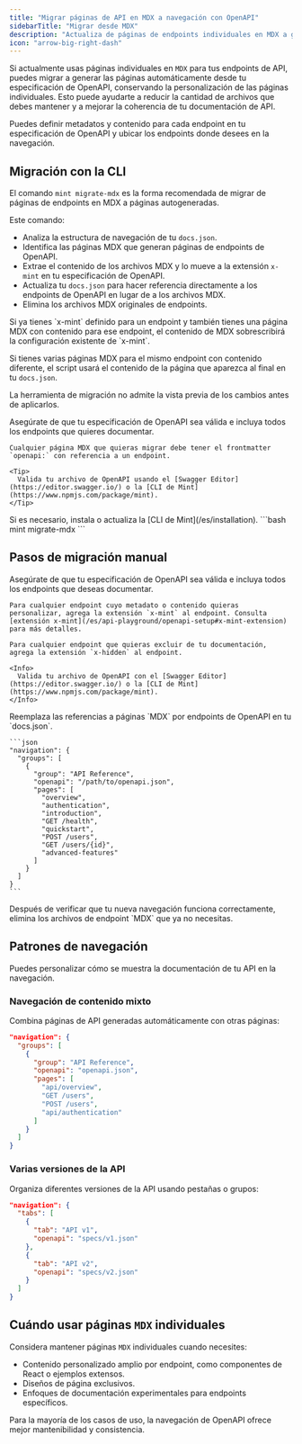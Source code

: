 ```yaml
---
title: "Migrar páginas de API en MDX a navegación con OpenAPI"
sidebarTitle: "Migrar desde MDX"
description: "Actualiza de páginas de endpoints individuales en MDX a generación automática con OpenAPI y navegación flexible"
icon: "arrow-big-right-dash"
---
```


Si actualmente usas páginas individuales en `MDX` para tus endpoints de API, puedes migrar a generar las páginas automáticamente desde tu especificación de OpenAPI, conservando la personalización de las páginas individuales. Esto puede ayudarte a reducir la cantidad de archivos que debes mantener y a mejorar la coherencia de tu documentación de API.

Puedes definir metadatos y contenido para cada endpoint en tu especificación de OpenAPI y ubicar los endpoints donde desees en la navegación.

## Migración con la CLI

El comando `mint migrate-mdx` es la forma recomendada de migrar de páginas de endpoints en MDX a páginas autogeneradas.

Este comando:

- Analiza la estructura de navegación de tu `docs.json`.
- Identifica las páginas MDX que generan páginas de endpoints de OpenAPI.
- Extrae el contenido de los archivos MDX y lo mueve a la extensión `x-mint` en tu especificación de OpenAPI.
- Actualiza tu `docs.json` para hacer referencia directamente a los endpoints de OpenAPI en lugar de a los archivos MDX.
- Elimina los archivos MDX originales de endpoints.

<Info>
  Si ya tienes `x-mint` definido para un endpoint y también tienes una página MDX con contenido para ese endpoint, el contenido de MDX sobrescribirá la configuración existente de `x-mint`.

  Si tienes varias páginas MDX para el mismo endpoint con contenido diferente, el script usará el contenido de la página que aparezca al final en tu `docs.json`.

  La herramienta de migración no admite la vista previa de los cambios antes de aplicarlos.
</Info>

<Steps>
  <Step title="Prepara tu especificación de OpenAPI.">
    Asegúrate de que tu especificación de OpenAPI sea válida e incluya todos los endpoints que quieres documentar.

    Cualquier página MDX que quieras migrar debe tener el frontmatter `openapi:` con referencia a un endpoint.

    <Tip>
      Valida tu archivo de OpenAPI usando el [Swagger Editor](https://editor.swagger.io/) o la [CLI de Mint](https://www.npmjs.com/package/mint).
    </Tip>
  </Step>

  <Step title="Instala la CLI de Mint">
    Si es necesario, instala o actualiza la [CLI de Mint](/es/installation).
  </Step>

  <Step title="Ejecuta el comando de migración.">
    ```bash
    mint migrate-mdx
    ```
  </Step>
</Steps>

## Pasos de migración manual

<Steps>
  <Step title="Prepara tu especificación de OpenAPI.">
    Asegúrate de que tu especificación de OpenAPI sea válida e incluya todos los endpoints que deseas documentar.

    Para cualquier endpoint cuyo metadato o contenido quieras personalizar, agrega la extensión `x-mint` al endpoint. Consulta [extensión x-mint](/es/api-playground/openapi-setup#x-mint-extension) para más detalles.

    Para cualquier endpoint que quieras excluir de tu documentación, agrega la extensión `x-hidden` al endpoint.

    <Info>
      Valida tu archivo de OpenAPI con el [Swagger Editor](https://editor.swagger.io/) o la [CLI de Mint](https://www.npmjs.com/package/mint).
    </Info>
  </Step>

  <Step title="Actualiza tu estructura de navegación.">
    Reemplaza las referencias a páginas `MDX` por endpoints de OpenAPI en tu `docs.json`.

    ```json
    "navigation": {
      "groups": [
        {
          "group": "API Reference",
          "openapi": "/path/to/openapi.json",
          "pages": [
            "overview",
            "authentication",
            "introduction",
            "GET /health",
            "quickstart", 
            "POST /users",
            "GET /users/{id}",
            "advanced-features"
          ]
        }
      ]
    }
    ```
  </Step>

  <Step title="Elimina los archivos MDX antiguos.">
    Después de verificar que tu nueva navegación funciona correctamente, elimina los archivos de endpoint `MDX` que ya no necesitas.
  </Step>
</Steps>

## Patrones de navegación

Puedes personalizar cómo se muestra la documentación de tu API en la navegación.

### Navegación de contenido mixto

Combina páginas de API generadas automáticamente con otras páginas:

```json
"navigation": {
  "groups": [
    {
      "group": "API Reference",
      "openapi": "openapi.json",
      "pages": [
        "api/overview",
        "GET /users",
        "POST /users", 
        "api/authentication"
      ]
    }
  ]
}
```

### Varias versiones de la API

Organiza diferentes versiones de la API usando pestañas o grupos:

```json
"navigation": {
  "tabs": [
    {
      "tab": "API v1",
      "openapi": "specs/v1.json"
    },
    {
      "tab": "API v2", 
      "openapi": "specs/v2.json"
    }
  ]
}
```

## Cuándo usar páginas `MDX` individuales

Considera mantener páginas `MDX` individuales cuando necesites:

- Contenido personalizado amplio por endpoint, como componentes de React o ejemplos extensos.
- Diseños de página exclusivos.
- Enfoques de documentación experimentales para endpoints específicos.

Para la mayoría de los casos de uso, la navegación de OpenAPI ofrece mejor mantenibilidad y consistencia.
